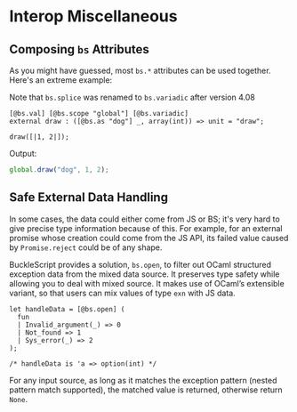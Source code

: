 
# Interop Miscellaneous

## Composing `bs` Attributes

As you might have guessed, most `bs.*` attributes can be used together. Here's an extreme example:

Note that `bs.splice` was renamed to `bs.variadic` after version 4.08

```reason
[@bs.val] [@bs.scope "global"] [@bs.variadic]
external draw : ([@bs.as "dog"] _, array(int)) => unit = "draw";

draw([|1, 2|]);
```

Output:

```js
global.draw("dog", 1, 2);
```

## Safe External Data Handling

In some cases, the data could either come from JS or BS; it's very hard to give precise type information because of this. For example, for an external promise whose creation could come from the JS API, its failed value caused by `Promise.reject` could be of any shape.

BuckleScript provides a solution, `bs.open`, to filter out OCaml structured exception data from the mixed data source. It preserves type safety while allowing you to deal with mixed source. It makes use of OCaml’s extensible variant, so that users can mix values of type `exn` with JS data.

```reason
let handleData = [@bs.open] (
  fun
  | Invalid_argument(_) => 0
  | Not_found => 1
  | Sys_error(_) => 2
);

/* handleData is 'a => option(int) */
```

For any input source, as long as it matches the exception pattern (nested pattern match supported), the matched value is returned, otherwise return `None`.

